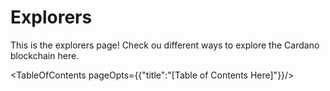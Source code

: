 

# Explorers

This is the explorers page! Check ou different ways to explore the Cardano blockchain here. 
  
  
<TableOfContents pageOpts={{"title":"[Table of Contents Here]"}}/>
